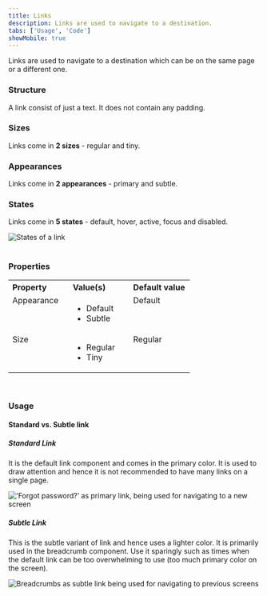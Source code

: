 ```yaml
---
title: Links
description: Links are used to navigate to a destination.
tabs: ['Usage', 'Code']
showMobile: true
---
```


Links are used to navigate to a destination which can be on the same page or a different one.

### Structure
A link consist of just a text. It does not contain any padding.
<Preview name="link-all" />

### Sizes
Links come in **2 sizes** - regular and tiny.
<Preview name="link-variants-size" />

### Appearances
Links come in **2 appearances** - primary and subtle.
<Preview name="link-variants-appearance" />

### States
Links come in **5 states** - default, hover, active, focus and disabled.

![States of a link](./images/links-1.png)
<br/>
<br/>

### Properties
<table style="width: 100%">
  <tr>
    <th style="width:33%; text-align: left;">Property</th>
    <th style="width:33%; text-align: left;">Value(s)</th>
    <th style="width:33%; text-align: left;">Default value</th>
  </tr>
  <tr style="vertical-align: top">
    <td>Appearance</td>
    <td>
        <ul>
            <li>Default</li>
            <li>Subtle</li>
        </ul>
    </td>
    <td>Default</td>
  </tr>
  <tr style="vertical-align: top">
    <td>Size</td>
    <td>
        <ul>
            <li>Regular</li>
            <li>Tiny</li>
        </ul>
    </td>
    <td>Regular</td>
  </tr>
</table>
<br/>

### Usage
#### Standard vs. Subtle link
##### Standard Link
It is the default link component and comes in the primary color. It is used to draw attention and hence it is not recommended to have many links on a single page.

![‘Forgot password?’ as primary link, being used for navigating to a new screen](./images/links-2.png)
<br/>

##### Subtle Link
This is the subtle variant of link and hence uses a lighter color. It is primarily used in the breadcrumb component. Use it sparingly such as times when the default link can be too overwhelming to use (too much primary color on the screen).

![Breadcrumbs as subtle link being used for navigating to previous screens](./images/links-3.png)
<br/>